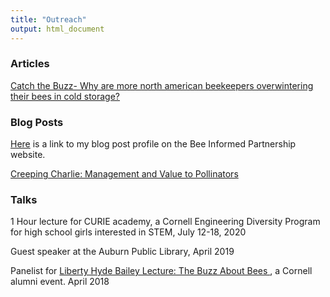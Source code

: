 ```yaml
---
title: "Outreach"
output: html_document
---
```


### Articles
<a href="https://www.beeculture.com/catch-buzz-north-american-beekeepers-overwintering-bees-cold-storage/">Catch the Buzz- Why are more north american beekeepers overwintering their bees in cold storage? </a>



### Blog Posts
<a href="https://beeinformed.org/author/phoebe/">Here</a> is a link to my blog post profile on the Bee Informed Partnership website.

<a href="https://turf.umn.edu/news/creeping-charlie-management-and-value-pollinators">Creeping Charlie: Management and Value to Pollinators </a>


### Talks

1 Hour lecture for CURIE academy, a Cornell Engineering Diversity Program for high school girls interested in STEM, July 12-18, 2020

Guest speaker at the Auburn Public Library, April 2019

Panelist for <a href="https://events.cornell.edu/event/liberty_hyde_bailey_lecture_the_buzz_about_bees"> Liberty Hyde Bailey Lecture: The Buzz About Bees </a>, a Cornell alumni event. April 2018

